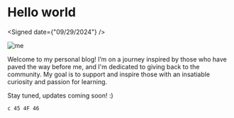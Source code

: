 # Hello world

<Signed date={"09/29/2024"} />

<Image className="py-3" 
       src="/clouds.png" 
       alt="me" 
       caption="Generated by OpenAI Dall-e" 
       width={1200} 
       height={100}
       priority={true}/>



Welcome to my personal blog! I’m on a journey inspired by those who have paved the way before me, 
and I'm dedicated to giving back to the community. My goal is to support and inspire those with an
insatiable curiosity and passion for learning. 

Stay tuned, updates coming soon! :)

``c 45 4F 46``


